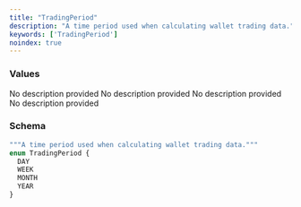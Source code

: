 ```yaml
---
title: "TradingPeriod"
description: "A time period used when calculating wallet trading data."
keywords: ['TradingPeriod']
noindex: true
---
```


### Values

<ResponseField name="DAY" type="enum">
  No description provided
</ResponseField>

<ResponseField name="WEEK" type="enum">
  No description provided
</ResponseField>

<ResponseField name="MONTH" type="enum">
  No description provided
</ResponseField>

<ResponseField name="YEAR" type="enum">
  No description provided
</ResponseField>

### Schema


```graphql 
"""A time period used when calculating wallet trading data."""
enum TradingPeriod {
  DAY
  WEEK
  MONTH
  YEAR
}
```
